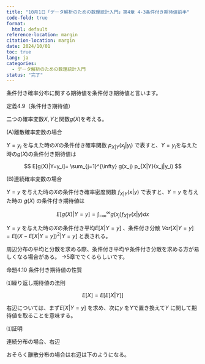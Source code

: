 ```yaml
---
title: "10月1日「データ解析のための数理統計入門」第4章 4-3条件付き期待値前半"
code-fold: true
format:
  html: default
reference-location: margin
citation-location: margin
date: 2024/10/01
toc: true
lang: ja
categories:
  - データ解析のための数理統計入門
status: "完了"
---
```


条件付き確率分布に関する期待値を条件付き期待値と言います。

::: {.extra-space2}

:::


::: {.bold}
定義4.9（条件付き期待値）
:::



二つの確率変数$X,Y$と関数$g(X)$を考える。

(A)離散確率変数の場合

$Y=y_i$ を与えた時の$X$の条件付き確率関数 $p_{X|Y}(x_j|y_i)$ で表すと、$Y=y_i$を与えた時の$g(X)$の条件付き期待値は

$$
E[g(X)|Y=y_i]= \sum_{j=1}^{\infty} g(x_j) p_{X|Y}(x_j|y_i)
$$

::: {.extra-space3}

:::


(B)連続確率変数の場合

$Y=y$ を与えた時の$X$の条件付き確率密度関数 $f_{X|Y}(x|y)$ で表すと、$Y=y$ を与えた時の $g(X)$ の条件付き期待値は

$$
E[g(X)|Y=y]= \int_{-\infty}^{\infty} g(x_j) f_{X|Y}(x|y)dx
$$

::: {.extra-space3}

:::




$Y=y$ を与えた時の$X$の条件付き平均$E[X|Y=y]$ 、条件付き分散 $Var[X|Y=y]=E[(X-E[X|Y=y])^2|Y=y]$ と表される。

周辺分布の平均と分散を求める際、条件付き平均や条件付き分散を求める方が易しくなる場合がある。
→5章ででくるらしいです。


::: {.extra-space3}

:::

::: {.bold}
命題4.10 条件付き期待値の性質
:::


⑴繰り返し期待値の法則

$$
E[X]=E[E[X|Y]]
$$

右辺については、まず$E[X|Y=y]$ を求め、次に$y$ を$Y$で置き換えて$Y$ に関して期待値を取ることを意味する。

::: {.extra-space3}

:::


⑴証明

連続分布の場合、右辺

\begin{align}
E[E[X|Y]]&= \int_{-\infty}^{\infty} \{\int_{-\infty}^{\infty} x f_{X|Y}(x|y)dx\} f_Y(y)dy \\
&= \int_{-\infty}^{\infty}x \int_{-\infty}^{\infty}  f_{X|Y}(x|y)f_Y(y)dy dx \\
&= \int_{-\infty}^{\infty}x \int_{-\infty}^{\infty} \frac{f(x,y)}{f_Y(y)} f_Y(y)dy dx \\
&= \int_{-\infty}^{\infty}x \int_{-\infty}^{\infty} f(x,y)dydx \\
&= \int_{-\infty}^{\infty}x f_X(x) dx \\
&= E[X]
\end{align}

おそらく離散分布の場合は右辺は下のようになる。



\begin{align}
E[E[X|Y]]&= \sum_{i=1}^{\infty} \{\sum_{j=1}^{\infty} x_j p_{X|Y}(x_j|y_i)\} p_Y(y_i) \\
&= \sum_{j=1}^{\infty} x_j \sum_{i=1}^{\infty}  p_{X|Y}(x_j|y_i) p_Y(y_i) \\
&= \sum_{j=1}^{\infty} x_j \sum_{i=1}^{\infty}   \frac{p(x_j,y_i)}{p_Y(y_i)} p_Y(y_i) \\
&= \sum_{j=1}^{\infty} x_j \sum_{i=1}^{\infty}   p(x_j,y_i) \\
&= \sum_{j=1}^{\infty} x_j p_X(x_j) \\
&= E[X]
\end{align}
